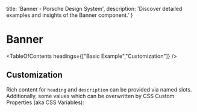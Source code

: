 
  title: 'Banner - Porsche Design System',
  description: 'Discover detailed examples and insights of the Banner component.'
}

# Banner <ComponentStatus tagName="p-banner"></ComponentStatus>

<TableOfContents headings={["Basic Example","Customization"]} />

## Customization

Rich content for `heading` and `description` can be provided via named slots.
Additionally, some values which can be overwritten by CSS Custom Properties (aka CSS Variables):

<ComponentStory story={bannerStoryCustomStyling} />